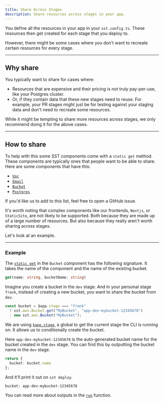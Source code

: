 ```yaml
---
title: Share Across Stages
description: Share resources across stages in your app.
---
```


You define all the resources in your app in your `sst.config.ts`. These resources then get created for each stage that you deploy to.

However, there might be some cases where you don't want to recreate certain resources for every stage.

---

## Why share

You typically want to share for cases where:

- Resources that are expensive and their pricing is not truly pay-per-use, like your Postgres cluster.
- Or, if they contain data that these new stages need to reuse. For example, your PR stages might just be for testing against your staging data and don't need to recreate some resources.

While it might be tempting to share more resources across stages, we only recommend doing it for the above cases.

---

## How to share

To help with this some SST components come with a `static get` method. These components are typically ones that people want to be able to share. Here are some components that have this:

- [`Vpc`](/docs/component/aws/vpc/)
- [`Email`](/docs/component/aws/email/)
- [`Bucket`](/docs/component/aws/bucket/)
- [`Postgres`](/docs/component/aws/postgres/)

If you'd like us to add to this list, feel free to open a GitHub issue.

It's worth noting that complex components like our frontends, `Nextjs`, or `StaticSite`, are not likely to be supported. Both because they are made up of a large number of resources. But also because they really aren't worth sharing across stages.

Let's look at an example.

---

### Example

The [`static get`](/docs/component/aws/bucket/#static-get) in the `Bucket` component has the following signature. It takes the name of the component and the name of the existing bucket.

```ts
get(name: string, bucketName: string)
```

Imagine you create a bucket in the `dev` stage. And in your personal stage `frank`, instead of creating a new bucket, you want to share the bucket from `dev`.

```ts title="sst.config.ts"
const bucket = $app.stage === "frank"
  ? sst.aws.Bucket.get("MyBucket", "app-dev-mybucket-12345678")
  : new sst.aws.Bucket("MyBucket");
```

We are using [`$app.stage`](/docs/reference/global/#app-stage), a global to get the current stage the CLI is running on. It allows us to conditionally create the bucket.

Here `app-dev-mybucket-12345678` is the auto-generated bucket name for the bucket created
in the `dev` stage. You can find this by outputting the bucket name in the `dev` stage.

```ts title="sst.config.ts"
return {
  bucket: bucket.name
};
```

And it'll print it out on `sst deploy`.

```bash frame="none"
bucket: app-dev-mybucket-12345678
```

You can read more about outputs in the [`run`](/docs/reference/config/#run) function.
